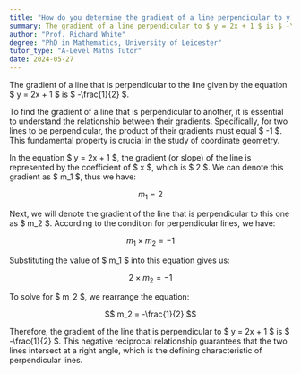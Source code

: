 ```yaml
---
title: "How do you determine the gradient of a line perpendicular to y = 2x + 1?"
summary: The gradient of a line perpendicular to $ y = 2x + 1 $ is $ -\frac{1}{2} $.
author: "Prof. Richard White"
degree: "PhD in Mathematics, University of Leicester"
tutor_type: "A-Level Maths Tutor"
date: 2024-05-27
---
```


The gradient of a line that is perpendicular to the line given by the equation $ y = 2x + 1 $ is $ -\frac{1}{2} $.

To find the gradient of a line that is perpendicular to another, it is essential to understand the relationship between their gradients. Specifically, for two lines to be perpendicular, the product of their gradients must equal $ -1 $. This fundamental property is crucial in the study of coordinate geometry.

In the equation $ y = 2x + 1 $, the gradient (or slope) of the line is represented by the coefficient of $ x $, which is $ 2 $. We can denote this gradient as $ m_1 $, thus we have:

$$
m_1 = 2
$$

Next, we will denote the gradient of the line that is perpendicular to this one as $ m_2 $. According to the condition for perpendicular lines, we have:

$$
m_1 \times m_2 = -1
$$

Substituting the value of $ m_1 $ into this equation gives us:

$$
2 \times m_2 = -1
$$

To solve for $ m_2 $, we rearrange the equation:

$$
m_2 = -\frac{1}{2}
$$

Therefore, the gradient of the line that is perpendicular to $ y = 2x + 1 $ is $ -\frac{1}{2} $. This negative reciprocal relationship guarantees that the two lines intersect at a right angle, which is the defining characteristic of perpendicular lines.
    